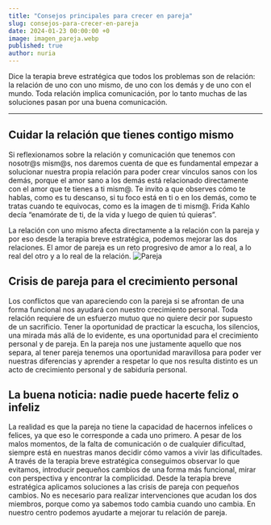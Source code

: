 ```yaml
---
title: "Consejos principales para crecer en pareja"
slug: consejos-para-crecer-en-pareja
date: 2024-01-23 00:00:00 +0
image: imagen_pareja.webp
published: true
author: nuria
---
```


Dice la terapia breve estratégica que todos los problemas son de relación: la relación de uno
con uno mismo, de uno con los demás y de uno con el mundo. Toda relación implica
comunicación, por lo tanto muchas de las soluciones pasan por una buena comunicación.

---

## Cuidar la relación que tienes contigo mismo

Si reflexionamos sobre la relación y comunicación que tenemos con nosotr@s mism@s, nos daremos cuenta de que es fundamental empezar a solucionar nuestra propia relación para poder crear vínculos sanos con los demás, porque el amor sano a los demás está relacionado directamente con el amor que te tienes a ti mism@. Te invito a que observes cómo te hablas, como es tu descanso, si tu foco está en ti o en los demás, como te tratas cuando te equivocas, como es la imagen de ti mism@. Frida Kahlo decía “enamórate de ti, de la vida y luego de quien tú quieras”.

La relación con uno mismo afecta directamente a la relación con la pareja y por eso desde la terapia breve estratégica, podemos mejorar las dos relaciones. El amor de pareja es un reto progresivo de amor a lo real, a lo real del otro y a lo real de la relación.
![Pareja](foto_pareja2.webp)

## Crisis de pareja para el crecimiento personal

Los conflictos que van apareciendo con la pareja si se afrontan de una forma funcional nos ayudará con nuestro crecimiento personal. Toda relación requiere de un esfuerzo mutuo que no quiere decir por supuesto de un sacrificio. Tener la oportunidad de practicar la escucha, los silencios, una mirada más allá de lo evidente, es una oportunidad para el crecimiento personal y de pareja.
En la pareja nos une justamente aquello que nos separa, al tener pareja tenemos una oportunidad maravillosa para poder ver nuestras diferencias y aprender a respetar lo que nos resulta distinto es un acto de crecimiento personal y de sabiduría personal.

## La buena noticia: nadie puede hacerte feliz o infeliz

La realidad es que la pareja no tiene la capacidad de hacernos infelices o felices, ya que eso le corresponde a cada uno primero. A pesar de los malos momentos, de la falta de comunicación o de cualquier dificultad, siempre está en nuestras manos decidir cómo vamos a vivir las dificultades.
A través de la terapia breve estratégica conseguimos observar lo que evitamos, introducir pequeños cambios de una forma más funcional, mirar con perspectiva y encontrar la complicidad.
Desde la terapia breve estratégica aplicamos soluciones a las crisis de pareja con pequeños cambios. No es necesario para realizar intervenciones que acudan los dos miembros, porque como ya sabemos todo cambia cuando uno cambia. En nuestro centro podemos ayudarte a mejorar tu relación de pareja.

